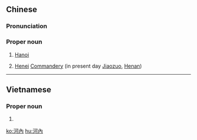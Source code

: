 {{also|河内}}
==Chinese==
{{zh-forms|s=河内}}
{{wikipedia|lang=zh}}

===Pronunciation===
{{zh-pron
|m=Hénèi
|c=ho4 noi6
|mn=qz:Hô-lǎi/tw,xm,zz:Hô-lāi
|cat=pn
}}

===Proper noun===
{{zh-proper noun}}

# [[Hanoi]]
# {{lb|zh|historical}} [[w:Jiaozuo|Henei]] [[w:Commandery|Commandery]] (in present day [[w:Jiaozuo|Jiaozuo]], [[Henan]])

{{zh-cat|Capital cities}}

----

==Vietnamese==
{{vi-hantutab}}

===Proper noun===
{{vi-hantu}}

# {{han tu form of|Hà Nội|[[Hanoi]]}}

[[ko:河內]]
[[hu:河內]]